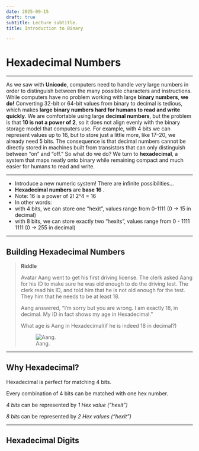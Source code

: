 ```yaml
---
date: 2025-09-15
draft: true
subtitle: Lecture subtitle.
title: Introduction to Binary

---
```


# Hexadecimal Numbers

------------------------------------------------------------------------

As we saw with **Unicode**, computers need to handle very large numbers in order to distinguish between the many possible characters and instructions. While computers have no problem working with large **binary numbers**, __we do!__ Converting 32-bit or 64-bit values from binary to decimal is tedious, which makes __large binary numbers hard for humans to read and write quickly__. We are comfortable using large **decimal numbers**, but the problem is that **10 is not a power of 2**, so it does not align evenly with the binary storage model that computers use. For example, with 4 bits we can represent values up to 16, but to store just a little more, like 17–20, we already need 5 bits. The consequence is that decimal numbers cannot be directly stored in machines built from transistors that can only distinguish between "on" and "off." So what do we do? We turn to **hexadecimal**, a system that maps neatly onto binary while remaining compact and much easier for humans to read and write. 

------------------------------------------------------------------------

-   Introduce a new numeric system! There are infinite possibilities...
-   **Hexadecimal numbers** are **base 16** .
-   Note: 16 is a power of 2! 2\^4 = 16
-   In other words:
-   with 4 bits, we can store one "hexit", values range from 0-1111 (0 -\> 15 in decimal)
-   with 8 bits, we can store exactly two "hexits", values range from 0 - 1111 1111 (0 -\> 255 in decimal)

------------------------------------------------------------------------

## Building Hexadecimal Numbers



> **Riddle**
>
> Avatar Aang went to get his first driving license. The clerk asked Aang
> for his ID to make sure he was old enough to do the driving test. The
> clerk read his ID, and told him that he is not old enough for the test.
> They him that he needs to be at least 18.
>
> Aang answered, "I'm sorry but you are wrong. I am exactly 18, in
> decimal. My ID in fact shows my age in Hexadecimal."
>
> What age is Aang in Hexadecimal(if he is indeed 18 in decimal?)
>
> ![Aang.](/Users/teacher/Documents/1N6-Notes/content/topics/data-representation/_assets/data-representation5.png "A sample title."){fig-alt="Sample alt text. To be replaced!"}



------------------------------------------------------------------------

## Why Hexadecimal?

Hexadecimal is perfect for matching 4 bits.

Every combination of 4 bits can be matched with one hex number.

*4 bits* can be represented by *1 Hex value ("hexit")*

*8 bits* can be represented by *2 Hex values ("hexit")*

------------------------------------------------------------------------

## Hexadecimal Digits



### 